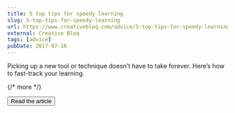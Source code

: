 ```yaml
---
title: 5 top tips for speedy learning
slug: 5-top-tips-for-speedy-learning
url: https://www.creativebloq.com/advice/5-top-tips-for-speedy-learning
external: Creative Bloq
tags: [advice]
pubDate: 2017-07-16
---
```


Picking up a new tool or technique doesn’t have to take forever. Here’s how to fast-track your learning.

{/* more */}

<Button href={frontmatter.url}>Read the article</Button>
